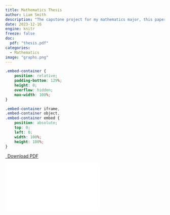 ```yaml
---
title: Mathematics Thesis
author: Liam Smith
description: "The capstone project for my mathematics major, this paper investigates two applications of spectral graph theory."
date: 2023-12-16
engine: knitr
freeze: false
doc:
  pdf: "thesis.pdf"
categories:
  - Mathematics
image: "graphs.png"
---
```


```css
.embed-container {
    position: relative;
    padding-bottom: 129%;
    height: 0;
    overflow: hidden;
    max-width: 100%;
}

.embed-container iframe,
.embed-container object,
.embed-container embed {
    position: absolute;
    top: 0;
    left: 0;
    width: 100%;
    height: 100%;
}
```

```{=html}
<p class="text-center">
  <a class="btn btn-primary btn-lg doc-download" href="`r rmarkdown::metadata$doc$pdf`" target="_blank">
    <i class="fa-solid fa-file-arrow-down"></i>&ensp;Download PDF
  </a>
</p>

<div class="embed-container">
  <iframe src="`r rmarkdown::metadata$doc$pdf`" style="border: 0.5px"></iframe>
</div>
```
